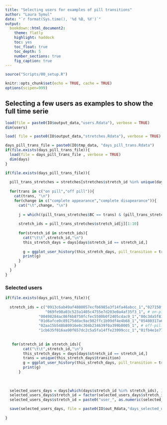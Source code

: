 ```yaml
---
title: "Selecting users for examples of pill transitions"
author: "Laura Symul"
date: "`r format(Sys.time(), '%d %B, %Y')`"
output: 
  bookdown::html_document2: 
    theme: flatly
    highlight: haddock
    toc: yes
    toc_float: true
    toc_depth: 5
    number_sections: true
    fig_caption: true
---
```




```r
source("Scripts/00_setup.R")
```

```r
knitr::opts_chunk$set(echo = TRUE, cache = TRUE)
options(scipen=999)
```


## Selecting a few users as examples to show the full time serie

```r

load(file = paste0(IO$output_data,"users.Rdata"), verbose = TRUE)
dim(users)

load( file = paste0(IO$output_data,"stretches.Rdata"), verbose = TRUE)

days_pill_trans_file = paste0(IO$tmp_data, "days_pill_trans.Rdata")
if(file.exists(days_pill_trans_file)){
  load(file = days_pill_trans_file , verbose = TRUE)
  dim(days)
}

```


```r
if(file.exists(days_pill_trans_file)){
  
  pill_trans_stretches = stretches[stretches$stretch_id %in% unique(days$stretch_id),]
  
  for(trans in c("on pill","off pill")){
    cat(trans, "\n")
    for(change in c("complete appearance","complete disapearance")){
      cat("\t",change, "\n")
      
      j = which((pill_trans_stretches$BC == trans) & (pill_trans_stretches$TB_change_cat == change))
      
      stretch_ids = pill_trans_stretches$stretch_id[j][1:10]
      
      for(stretch_id in stretch_ids){
        cat("\t\t",stretch_id,"\n")
        this_stretch_days = days[days$stretch_id == stretch_id,]
        
        g = ggplot_user_history(this_stretch_days, pill_transition = trans)
        print(g)
      }
    }
  }
} 

```


### Selected users

```r

if(file.exists(days_pill_trans_file)){
  
  stretch_ids = c("0913c6ab49af4800057ecfb6985a3f14fa46abcc_1","027150fe4baf0614104c806788dab3c3fb89bf58_1",
                  "069fe98a03c523a1405c4755e7d203e0a4af35f3_1", # on-pill increase
               "00498284ac86f6b8750fcfec5500b0f2405cdac9_1","00c3da5f81d0a0447025ed3e3d112c90db5ae72e_1",
               "01d6afce0c89175ddac9ac982ffc1b99df4e4b68_1","05480317a6dc8bc2bc8a0d87747f8a1ff5c8ae5f_1", # on-pill decrease
               "02aa15b548b80916e0c304b234639f0a399b0005_1", # off-pill increase
               "1cb635f016aa90f657dc2c5a5fa14ffe23999ccc_1","01fb4e1e771434555ed4fa0548e210ba5fce6f92_1" ) # off-pill decrease
  
  
   for(stretch_id in stretch_ids){
        cat("\t\t",stretch_id,"\n")
        this_stretch_days = days[days$stretch_id == stretch_id,]
        trans = unique(this_stretch_days$transition)
        g = ggplot_user_history(this_stretch_days, pill_transition = trans)
        print(g)
      }
  
  
  
  selected_users_days = days[which(days$stretch_id %in% stretch_ids), ]
  selected_users_days$stretch_id = factor(selected_users_days$stretch_id, levels = unique(selected_users_days$stretch_id))
  selected_users_days$stretch_id = paste0("user_", as.numeric(selected_users_days$stretch_id ))

  save(selected_users_days, file = paste0(IO$out_Rdata,"days_selected_users_for_pill_transition_examples.Rdata"))
  
}

```




